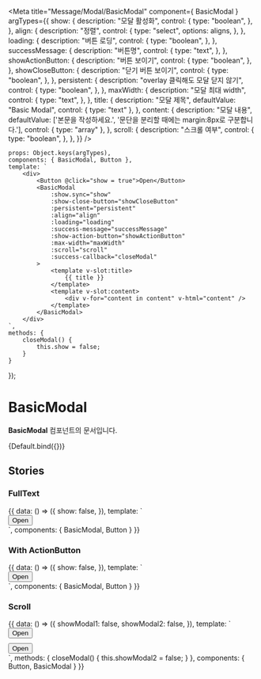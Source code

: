 
<Meta
    title="Message/Modal/BasicModal"
    component={ BasicModal }
    argTypes={{
        show: {
            description: "모달 활성화",
            control: {
                type: "boolean",
            },
        },
        align: {
            description: "정렬",
            control: {
                type: "select",
                options: aligns,
            },
        },
        loading: {
            description: "버튼 로딩",
            control: {
                type: "boolean",
            },
        },
        successMessage: {
            description: "버튼명",
            control: {
                type: "text",
            },
        },
        showActionButton: {
            description: "버튼 보이기",
            control: {
                type: "boolean",
            },
        },
        showCloseButton: {
            description: "닫기 버튼 보이기",
            control: {
                type: "boolean",
            },
        },
        persistent: {
            description: "overlay 클릭해도 모달 닫지 않기",
            control: {
                type: "boolean",
            },
        },
        maxWidth: {
            description: "모달 최대 width",
            control: {
                type: "text",
            },
        },
        title: {
            description: "모달 제목",
            defaultValue: "Basic Modal",
            control: { type: "text" },
        },
        content: {
            description: "모달 내용",
            defaultValue: ['본문을 작성하세요.', '문단을 분리할 때에는 margin:8px로 구분합니다.'],
            control: { type: "array" },
        },
        scroll: {
            description: "스크롤 여부",
            control: {
                type: "boolean",
            },
        },
    }}
/>

    props: Object.keys(argTypes),
    components: { BasicModal, Button },
    template: `
        <div>
            <Button @click="show = true">Open</Button>
            <BasicModal
                :show.sync="show"
                :show-close-button="showCloseButton"
                :persistent="persistent"
                :align="align"
                :loading="loading"
                :success-message="successMessage"
                :show-action-button="showActionButton"
                :max-width="maxWidth"
                :scroll="scroll"
                :success-callback="closeModal"
            >
                <template v-slot:title>
                    {{ title }}
                </template>
                <template v-slot:content>
                    <div v-for="content in content" v-html="content" />
                </template>
            </BasicModal>
        </div>
    `,
    methods: {
        closeModal() {
            this.show = false;
        }
    }
});

# BasicModal

**BasicModal** 컴포넌트의 문서입니다.

<Story name="Default" height="100px">
    {Default.bind({})}
</Story>

<ArgsTable story="Default" />

## Stories
### FullText
<Canvas>
    <Story name="FullText" height="100px">
        {{
            data: () => ({
                show: false,
            }),
            template: `
                <div>
                    <Button @click="show = true">Open</Button>
                    <BasicModal
                        :show.sync="show"
                        align="left"
                    >
                        <template v-slot:title>
                          이용약관 및 유의사항
                        </template>
                        <template v-slot:content>
                            - 이용권 특성상 구매 후 중도 해지 및 이에 따른 환불이 불가능합니다.<br />
                            - 일부 콘텐츠는 작성자 또는 답변자 요청으로 열람이 제한될 수 있습니다.<br />
                            - 취소하면 결제에 사용된 할인 쿠폰은 소멸되며 재사용할 수 없습니다.<br />
                            - 결제에 따른 개인정보는 '개인정보 처리방침'에 근거하여 관리됩니다.
                        </template>
                    </BasicModal>
                </div>
            `,
            components: {
                BasicModal, Button
            }
        }}
    </Story>
</Canvas>

### With ActionButton
<Canvas>
    <Story name="WithActionButton" height="100px">
        {{
            data: () => ({
                show: false,
            }),
            template: `
                <div>
                    <Button @click="show = true">Open</Button>
                    <BasicModal
                        :show.sync="show"
                        align="left"
                        show-action-button
                    >
                        <template v-slot:title>
                          이용약관 및 유의사항
                        </template>
                        <template v-slot:content>
                            - 이용권 특성상 구매 후 중도 해지 및 이에 따른 환불이 불가능합니다.<br />
                            - 일부 콘텐츠는 작성자 또는 답변자 요청으로 열람이 제한될 수 있습니다.<br />
                            - 취소하면 결제에 사용된 할인 쿠폰은 소멸되며 재사용할 수 없습니다.<br />
                            - 결제에 따른 개인정보는 '개인정보 처리방침'에 근거하여 관리됩니다.
                        </template>
                    </BasicModal>
                </div>
            `,
            components: {
                BasicModal, Button
            }
        }}
    </Story>
</Canvas>

### Scroll
<Canvas>
    <Story name="Scroll" height="100px">
        {{
            data: () => ({
                showModal1: false,
                showModal2: false,
            }),
            template: `
                <div>
                    <div style="margin-bottom: 10px">
                        <Button @click="showModal1 = true">Open</Button>
                        <BasicModal :show.sync="showModal1" align="left" scroll>
                            <template v-slot:title>
                                모달 제목
                            </template>
                            <template v-slot:content>
                                Lorem ipsum dolor sit amet, consectetur adipiscing elit. Praesent non sollicitudin lacus. Morbi lacinia
                                tortor id purus varius, sit amet sodales erat consequat. Integer ultrices mauris vehicula eros lacinia,
                                at vulputate nibh euismod. Fusce at convallis nisl. Curabitur dui quam, rutrum quis semper vitae,
                                dapibus nec lorem. Sed maximus imperdiet urna. Suspendisse porta commodo nisl, at viverra sapien.
                                Praesent in felis enim. Sed mollis enim vel velit dapibus, eget consequat dolor convallis. Vivamus sit
                                amet ornare ex. Morbi porttitor blandit eros sit amet tincidunt. Vivamus imperdiet molestie lectus ac
                                tristique. Phasellus commodo commodo ligula, sollicitudin auctor erat rhoncus ac. Quisque lectus neque,
                                iaculis nec mauris sed, congue rutrum sem. Fusce cursus, tortor ut placerat auctor, risus arcu porttitor
                                tellus, ac pharetra lacus lectus eu dolor. Sed metus nibh, tincidunt pharetra pulvinar a, venenatis et
                                eros. Cras et libero mauris. Quisque bibendum odio ut ornare interdum. Nunc eu nulla sollicitudin,
                                facilisis dolor vel, placerat nibh. Donec eu ex iaculis, tincidunt turpis et, rhoncus neque. Mauris
                                feugiat urna urna. Donec ac dapibus leo, sit amet porttitor nisi. Mauris felis leo, scelerisque
                                scelerisque lobortis id, egestas tincidunt dui. Vivamus facilisis felis lectus, id tincidunt nisl
                                interdum et. Praesent accumsan congue mauris, non pellentesque enim feugiat vel. Praesent in ullamcorper
                                erat. Etiam mollis sed tellus a mattis. Ut placerat euismod egestas. Mauris blandit nunc eu justo
                                semper, sit amet interdum eros mollis. Quisque vitae massa purus. Phasellus at orci arcu. Aliquam erat
                                volutpat. Mauris bibendum orci nec ex semper, ac aliquam sapien placerat. Mauris cursus egestas justo id
                                elementum. Suspendisse quis cursus massa. Cras fermentum, risus non efficitur condimentum, orci arcu
                                sollicitudin diam, pharetra malesuada libero odio quis risus. Pellentesque in dui sodales, dapibus risus
                                ullamcorper, bibendum diam. Praesent sagittis nibh velit, quis tincidunt lorem viverra nec. Phasellus
                                eget placerat ante. Nulla ac nulla sed erat venenatis commodo. Aliquam id iaculis odio. Maecenas a
                                maximus orci. In hac habitasse platea dictumst. Quisque quis diam tellus. In ac euismod libero. Aliquam
                                semper, massa non dictum porttitor, nisi nulla aliquam risus, ornare iaculis tellus ligula sed nulla. Ut
                                aliquet ligula ac finibus fringilla. Pellentesque pulvinar eros vulputate, bibendum tortor a, imperdiet
                                metus. Ut rhoncus arcu est, nec elementum neque ultrices sit amet. Pellentesque dignissim ligula felis,
                                nec scelerisque elit condimentum vitae. In porta magna eget augue egestas pulvinar. Suspendisse
                                malesuada tellus sed massa pulvinar, sed maximus lorem elementum. Vivamus facilisis libero sit amet
                                lacinia malesuada. Nam varius tortor quis lacus ultrices fermentum.
                            </template>
                        </BasicModal>
                    </div>
                    <div>
                        <Button @click="showModal2 = true">Open</Button>
                        <BasicModal :show.sync="showModal2" align="left" show-action-button scroll :success-callback="closeModal">
                            <template v-slot:title>
                                모달 제목
                            </template>
                            <template v-slot:content>
                                Lorem ipsum dolor sit amet, consectetur adipiscing elit. Praesent non sollicitudin lacus. Morbi lacinia
                                tortor id purus varius, sit amet sodales erat consequat. Integer ultrices mauris vehicula eros lacinia,
                                at vulputate nibh euismod. Fusce at convallis nisl. Curabitur dui quam, rutrum quis semper vitae,
                                dapibus nec lorem. Sed maximus imperdiet urna. Suspendisse porta commodo nisl, at viverra sapien.
                                Praesent in felis enim. Sed mollis enim vel velit dapibus, eget consequat dolor convallis. Vivamus sit
                                amet ornare ex. Morbi porttitor blandit eros sit amet tincidunt. Vivamus imperdiet molestie lectus ac
                                tristique. Phasellus commodo commodo ligula, sollicitudin auctor erat rhoncus ac. Quisque lectus neque,
                                iaculis nec mauris sed, congue rutrum sem. Fusce cursus, tortor ut placerat auctor, risus arcu porttitor
                                tellus, ac pharetra lacus lectus eu dolor. Sed metus nibh, tincidunt pharetra pulvinar a, venenatis et
                                eros. Cras et libero mauris. Quisque bibendum odio ut ornare interdum. Nunc eu nulla sollicitudin,
                                facilisis dolor vel, placerat nibh. Donec eu ex iaculis, tincidunt turpis et, rhoncus neque. Mauris
                                feugiat urna urna. Donec ac dapibus leo, sit amet porttitor nisi. Mauris felis leo, scelerisque
                                scelerisque lobortis id, egestas tincidunt dui. Vivamus facilisis felis lectus, id tincidunt nisl
                                interdum et. Praesent accumsan congue mauris, non pellentesque enim feugiat vel. Praesent in ullamcorper
                                erat. Etiam mollis sed tellus a mattis. Ut placerat euismod egestas. Mauris blandit nunc eu justo
                                semper, sit amet interdum eros mollis. Quisque vitae massa purus. Phasellus at orci arcu. Aliquam erat
                                volutpat. Mauris bibendum orci nec ex semper, ac aliquam sapien placerat. Mauris cursus egestas justo id
                                elementum. Suspendisse quis cursus massa. Cras fermentum, risus non efficitur condimentum, orci arcu
                                sollicitudin diam, pharetra malesuada libero odio quis risus. Pellentesque in dui sodales, dapibus risus
                                ullamcorper, bibendum diam. Praesent sagittis nibh velit, quis tincidunt lorem viverra nec. Phasellus
                                eget placerat ante. Nulla ac nulla sed erat venenatis commodo. Aliquam id iaculis odio. Maecenas a
                                maximus orci. In hac habitasse platea dictumst. Quisque quis diam tellus. In ac euismod libero. Aliquam
                                semper, massa non dictum porttitor, nisi nulla aliquam risus, ornare iaculis tellus ligula sed nulla. Ut
                                aliquet ligula ac finibus fringilla. Pellentesque pulvinar eros vulputate, bibendum tortor a, imperdiet
                                metus. Ut rhoncus arcu est, nec elementum neque ultrices sit amet. Pellentesque dignissim ligula felis,
                                nec scelerisque elit condimentum vitae. In porta magna eget augue egestas pulvinar. Suspendisse
                                malesuada tellus sed massa pulvinar, sed maximus lorem elementum. Vivamus facilisis libero sit amet
                                lacinia malesuada. Nam varius tortor quis lacus ultrices fermentum.
                            </template>
                        </BasicModal>
                    </div>
                </div>
            `,
            methods: {
                closeModal() {
                    this.showModal2 = false;
                }
            },
            components: { Button, BasicModal }
        }}
    </Story>
</Canvas>
